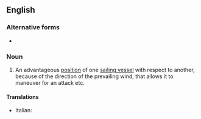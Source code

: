 ==English==

===Alternative forms===
* {{l|en|weather gage}}

===Noun===
{{wikipedia|weather gage}}
{{en-noun|head=[[weather]] [[gauge]]|-}}

# {{label|en|obsolete|naval}} An advantageous [[position]] of one [[sailing vessel]] with respect to another, because of the direction of the prevailing wind, that allows it to maneuver for an attack etc.

====Translations====
{{trans-top|advantageous position of one sailing vessel with respect to another}}
* Italian: {{t|it|sopravento|m}}
{{trans-mid}}
{{trans-bottom}}